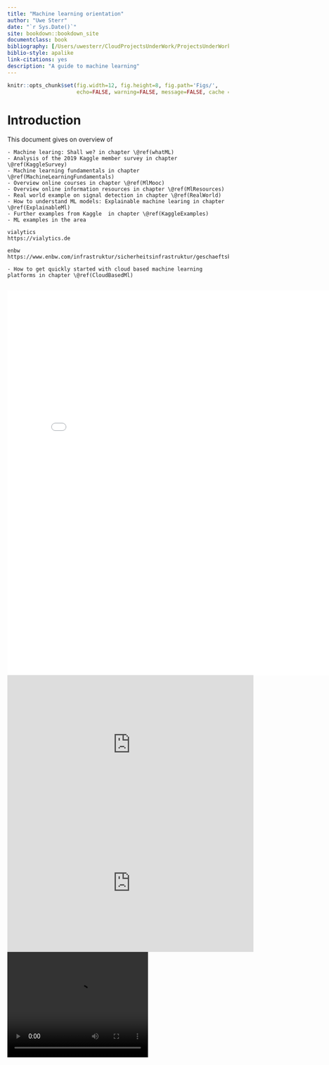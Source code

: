 ```yaml
--- 
title: "Machine learning orientation"
author: "Uwe Sterr"
date: "`r Sys.Date()`"
site: bookdown::bookdown_site
documentclass: book
bibliography: [/Users/uwesterr/CloudProjectsUnderWork/ProjectsUnderWork/bibliographyGeneral.bib]
biblio-style: apalike
link-citations: yes
description: "A guide to machine learning"
---
```



```r
knitr::opts_chunk$set(fig.width=12, fig.height=8, fig.path='Figs/',
                      echo=FALSE, warning=FALSE, message=FALSE, cache = TRUE)

```

# Introduction

This document gives on overview of

```block2
- Machine learing: Shall we? in chapter \@ref(whatML)
- Analysis of the 2019 Kaggle member survey in chapter \@ref(KaggleSurvey)
- Machine learning fundamentals in chapter \@ref(MachineLearningFundamentals)
- Overview online courses in chapter \@ref(MlMooc)
- Overview online information resources in chapter \@ref(MlResources)
- Real world example on signal detection in chapter \@ref(RealWorld) 
- How to understand ML models: Explainable machine learing in chapter \@ref(ExplainableMl)
- Further examples from Kaggle  in chapter \@ref(KaggleExamples) 
- ML examples in the area

vialytics
https://vialytics.de 

enbw
https://www.enbw.com/infrastruktur/sicherheitsinfrastruktur/geschaeftskunden/produkte/safeplaces 

- How to get quickly started with cloud based machine learning platforms in chapter \@ref(CloudBasedMl) 


```


<embed src="../MachineLearningOrientierung.pdf" width="800" height="875" 
 type="application/pdf">


<iframe width="560" height="315" src="https://www.youtube.com/embed/gG6WnMb9Fho?start=1946" frameborder="0" allow="accelerometer; autoplay; encrypted-media; gyroscope; picture-in-picture" allowfullscreen></iframe>

<iframe width="560" height="315" src="https://www.youtube.com/embed/4MOx2_e5tug" frameborder="0" allow="accelerometer; autoplay; encrypted-media; gyroscope; picture-in-picture" allowfullscreen></iframe>



<video width="320" height="240" loop controls>
  <source src="images/VaihingenTubMovieV3WithSteeringAndSalient.mp4" type="video/mp4">
  Your browser does not support the video tag.
</video>





